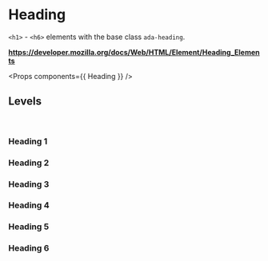 <!-- Packages -->

<!-- Components -->

<!-- Metadata -->
<Meta title='Atoms/Headings' component={Heading} />  

# Heading

`<h1>` - `<h6>` elements with the base class `ada-heading`.

**https://developer.mozilla.org/docs/Web/HTML/Element/Heading_Elements**

<Props components={{ Heading }} />

## Levels

<br/>

### Heading 1

<Preview>
  <Heading />
</Preview>

### Heading 2

<Preview>
  <Heading size={2} />
</Preview>

### Heading 3

<Preview>
  <Heading size={3} />
</Preview>

### Heading 4

<Preview>
  <Heading size={4} />
</Preview>

### Heading 5

<Preview>
  <Heading size={5} />
</Preview>

### Heading 6

<Preview>
  <Heading size={6} />
</Preview>
